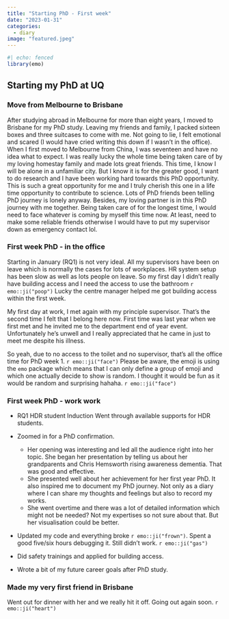 ```yaml
---
title: "Starting PhD - First week"
date: "2023-01-31"
categories: 
  - diary
image: "featured.jpeg"
---
```


```r
#| echo: fenced
library(emo)

```

## Starting my PhD at UQ

### Move from Melbourne to Brisbane

After studying abroad in Melbourne for more than eight years, I moved to Brisbane for my PhD study. Leaving my friends and family, I packed sixteen boxes and three suitcases to come with me. Not going to lie, I felt emotional and scared (I would have cried writing this down if I wasn't in the office). When I first moved to Melbourne from China, I was seventeen and have no idea what to expect. I was really lucky the whole time being taken care of by my loving homestay family and made lots great friends. This time, I know I will be alone in a unfamiliar city. But I know it is for the greater good, I want to do research and I have been working hard towards this PhD opportunity. This is such a great opportunity for me and I truly cherish this one in a life time opportunity to contribute to science. Lots of PhD friends been telling PhD journey is lonely anyway. Besides, my loving partner is in this PhD journey with me together. Being taken care of for the longest time, I would need to face whatever is coming by myself this time now. At least, need to make some reliable friends otherwise I would have to put my supervisor down as emergency contact lol.

### First week PhD - in the office

Starting in January (RQ1) is not very ideal. All my supervisors have been on leave which is normally the cases for lots of workplaces. HR system setup has been slow as well as lots people on leave. So my first day I didn't really have building access and I need the access to use the bathroom `r emo::ji("poop")` Lucky the centre manager helped me got building access within the first week.

My first day at work, I met again with my principle supervisor. That's the second time I felt that I belong here now. First time was last year when we first met and he invited me to the department end of year event. Unfortunately he's unwell and I really appreciated that he came in just to meet me despite his illness.

So yeah, due to no access to the toilet and no supervisor, that's all the office time for PhD week 1. `r emo::ji("face")` Please be aware, the emoji is using the `emo` package which means that I can only define a group of emoji and which one actually decide to show is random. I thought it would be fun as it would be random and surprising hahaha. `r emo::ji("face")`

### First week PhD - work work

-   RQ1 HDR student Induction Went through available supports for HDR students.

-   Zoomed in for a PhD confirmation.

    -   Her opening was interesting and led all the audience right into her topic. She began her presentation by telling us about her grandparents and Chris Hemsworth rising awareness dementia. That was good and effective.
    -   She presented well about her achievement for her first year PhD. It also inspired me to document my PhD journey. Not only as a diary where I can share my thoughts and feelings but also to record my works.
    -   She went overtime and there was a lot of detailed information which might not be needed? Not my expertises so not sure about that. But her visualisation could be better.

-   Updated my code and everything broke `r emo::ji("frown")`. Spent a good five/six hours debugging it. Still didn't work. `r emo::ji("gas")`

-   Did safety trainings and applied for building access.

-   Wrote a bit of my future career goals after PhD study.

### Made my very first friend in Brisbane

Went out for dinner with her and we really hit it off. Going out again soon. `r emo::ji("heart")`

